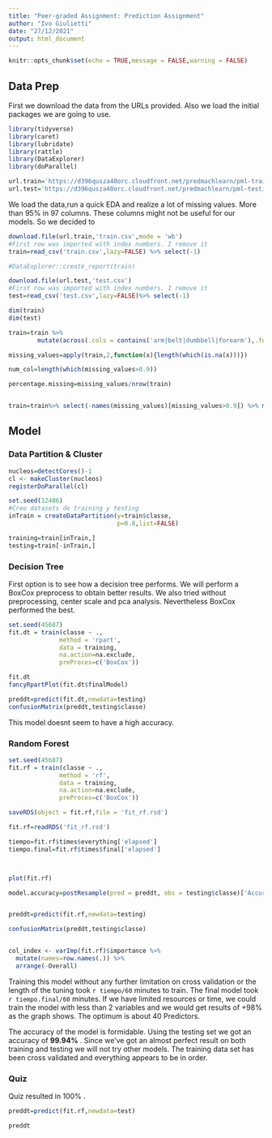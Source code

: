 ---
title: "Peer-graded Assignment: Prediction Assignment"
author: "Ivo Giulietti"
date: "27/12/2021"
output: html_document
---

```{r setup, include=FALSE}
knitr::opts_chunk$set(echo = TRUE,message = FALSE,warning = FALSE)
```

## Data Prep

First we download the data from the URLs provided. Also we load the initial packages we are going to use. 

```{r library and variables}

library(tidyverse)
library(caret)
library(lubridate)
library(rattle)
library(DataExplorer)
library(doParallel)

url.train='https://d396qusza40orc.cloudfront.net/predmachlearn/pml-training.csv'
url.test='https://d396qusza40orc.cloudfront.net/predmachlearn/pml-testing.csv'

```

We load the data,run a quick EDA and realize a lot of missing values. More than 95% in 97 columns. These columns might not be useful for our models. So we decided to  

```{r data download}

download.file(url.train,'train.csv',mode = 'wb')
#First row was imported with index numbers. I remove it 
train=read_csv('train.csv',lazy=FALSE) %>% select(-1) 

#DataExplorer::create_report(train)

download.file(url.test,'test.csv')
#First row was imported with index numbers. I remove it 
test=read_csv('test.csv',lazy=FALSE)%>% select(-1) 

dim(train)
dim(test)

train=train %>% 
        mutate(across(.cols = contains('arm|belt|dumbbell|forearm'),.fns = ~as.numeric))

missing_values=apply(train,2,function(x){length(which(is.na(x)))})

num_col=length(which(missing_values>0.9))

percentage.missing=missing_values/nrow(train)


train=train%>% select(-names(missing_values)[missing_values>0.9]) %>% mutate(classe=as.factor(classe))

```

## Model

### Data Partition & Cluster

```{r data partition}

nucleos=detectCores()-1
cl <- makeCluster(nucleos)
registerDoParallel(cl)

set.seed(12486)
#Creo datasets de training y testing
inTrain = createDataPartition(y=train$classe,
                              p=0.8,list=FALSE)

training=train[inTrain,]
testing=train[-inTrain,]

```


### Decision Tree

First option is to see how a decision tree performs. We will perform a BoxCox preprocess to obtain better results. We also tried without preprocessing, center scale and pca analysis. Nevertheless BoxCox performed the best. 

```{r decision tree, echo=FALSE}

set.seed(45687)
fit.dt = train(classe ~ .,
              method = 'rpart',
              data = training,
              na.action=na.exclude,
              preProces=c('BoxCox'))

fit.dt
fancyRpartPlot(fit.dt$finalModel)

preddt=predict(fit.dt,newdata=testing)
confusionMatrix(preddt,testing$classe)


```

 This model doesnt seem to have a high accuracy. 
 
### Random Forest 

```{r random forest training, echo=FALSE,eval=FALSE}

set.seed(45687)
fit.rf = train(classe ~ .,
              method = 'rf',
              data = training,
              na.action=na.exclude,
              preProces=c('BoxCox'))

saveRDS(object = fit.rf,file = 'fit_rf.rsd')

```


```{r random forest testing}

fit.rf=readRDS('fit_rf.rsd')

tiempo=fit.rf$times$everything['elapsed']
tiempo.final=fit.rf$times$final['elapsed']



plot(fit.rf)

model.accuracy=postResample(pred = preddt, obs = testing$classe)['Accuracy']


preddt=predict(fit.rf,newdata=testing)

confusionMatrix(preddt,testing$classe)


col_index <- varImp(fit.rf)$importance %>% 
  mutate(names=row.names(.)) %>%
  arrange(-Overall)


```

Training this model without any further limitation on cross validation or the length of the tuning took `r tiempo/60` minutes to train. The final model took `r tiempo.final/60` minutes. If we have limited resources or time, we could train the model with less than 2 variables and we would get results of +98% as the graph shows. The optimum is about 40 Predictors. 

The accuracy of the model is formidable. Using the testing set we got an accuracy of  **99.94%** . Since we've got an almost perfect result on both training and testing we will not try other models. The training data set has been cross validated and everything appears to be in order. 

### Quiz 


Quiz resulted in 100% . 
```{r quiz}


preddt=predict(fit.rf,newdata=test)

preddt


```

